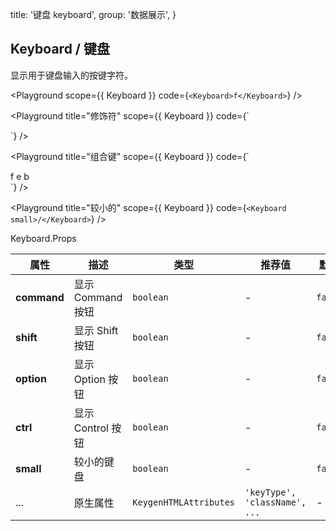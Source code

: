 
  title: '键盘 keyboard',
  group: '数据展示',
}

## Keyboard / 键盘

显示用于键盘输入的按键字符。

<Playground
  scope={{ Keyboard }}
  code={`
<Keyboard>f</Keyboard>
`} />

<Playground
  title="修饰符"
  scope={{ Keyboard }}
  code={`
<div>
  <Keyboard command />
  <Keyboard shift />
  <Keyboard option />
  <Keyboard ctrl />
</div>
`} />

<Playground
  title="组合键"
  scope={{ Keyboard }}
  code={`
<div>
  <Keyboard command>f</Keyboard>
  <Keyboard shift>e</Keyboard>
  <Keyboard option ctrl>b</Keyboard>
</div>
`} />

<Playground
  title="较小的"
  scope={{ Keyboard }}
  code={`
<Keyboard small>/</Keyboard>
`} />

<Attributes edit="/pages/docs/components/keyboard.mdx">
<Attributes.Title>Keyboard.Props</Attributes.Title>

| 属性 | 描述 | 类型 | 推荐值 | 默认
| ---------- | ---------- | ---- |  -------------- | ------ |
| **command** | 显示 Command 按钮 | `boolean` | - | `false` |
| **shift** | 显示 Shift 按钮 | `boolean` | - | `false` |
| **option** | 显示 Option 按钮 | `boolean` | - | `false` |
| **ctrl** | 显示 Control 按钮 | `boolean` | - | `false` |
| **small** | 较小的键盘 | `boolean` | - | `false` |
| ... | 原生属性 | `KeygenHTMLAttributes` | `'keyType', 'className', ...` | - |

</Attributes>

